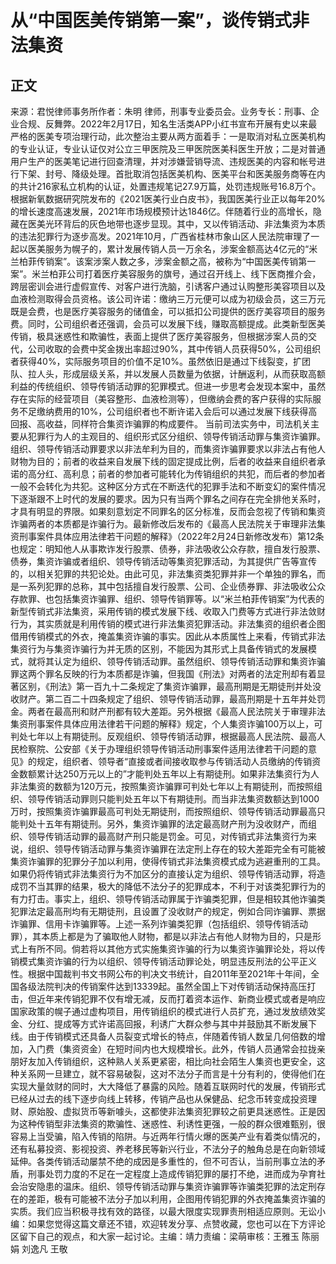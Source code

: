 # 从“中国医美传销第一案”，谈传销式非法集资
## 正文
来源：君悦律师事务所作者：朱明 律师，刑事专业委员会。业务专长：刑事、企业合规、反舞弊。2022年2月17日，知名生活类APP小红书宣布开展有史以来最严格的医美专项治理行动，此次整治主要从两方面着手：一是取消对私立医美机构的专业认证，专业认证仅对公立三甲医院及三甲医院医美科医生开放；二是对普通用户生产的医美笔记进行回查清理，并对涉嫌营销导流、违规医美的内容和帐号进行下架、封号、降级处理。首批取消包括医美机构、医美平台和医美服务商等在内的共计216家私立机构的认证，处置违规笔记27.9万篇，处罚违规账号16.8万个。根据新氧数据研究院发布的《2021医美行业白皮书》，我国医美行业正以每年20%的增长速度高速发展，2021年市场规模预计达1846亿。伴随着行业的高增长，隐藏在医美光环背后的灰色地带也逐步显现。其中，又以传销活动、非法集资为本质的违法犯罪行为逐步高发。2021年10月，广西省桂林市象山区人民法院审理了一起以医美服务为幌子的，累计发展传销人员一万余名，涉案金额高达4亿元的“米兰柏菲传销案”。该案涉案人数之多，涉案金额之高，被称为“中国医美传销第一案”。米兰柏菲公司打着医疗美容服务的旗号，通过召开线上、线下医商推介会，跨层密训会进行虚假宣传、对客户进行洗脑，引诱客户通过认购整形美容项目以及血液检测取得会员资格。该公司许诺：缴纳三万元便可以成为初级会员，这三万元既是会费，也是医疗美容服务的储值金，可以抵扣公司提供的医疗美容项目的服务费。同时，公司组织者还强调，会员可以发展下线，赚取高额提成。此类新型医美传销，极具迷惑性和欺骗性，表面上提供了医疗美容服务，但根据涉案人员的交代，公司收取的会费中奖金拨出率超过90%，其中传销人员获得50%，公司组织者获得40%，实际服务项目的价值不足10%。虽然依旧是通过下线裂变，扩团队、拉人头，形成层级关系，并以发展人员数量为依据，计酬返利，从而获取高额利益的传统组织、领导传销活动罪的犯罪模式。但进一步思考会发现本案中，虽然存在实际的经营项目（美容整形、血液检测等），但缴纳会费的客户获得的实际服务不足缴纳费用的10%，公司组织者也不断许诺入会后可以通过发展下线获得高回报、高收益，同样符合集资诈骗罪的构成要件。 当前司法实务中，司法机关主要从犯罪行为人的主观目的、组织形式区分组织、领导传销活动罪与集资诈骗罪。组织、领导传销活动罪要求以非法牟利为目的，而集资诈骗罪要求以非法占有他人财物为目的；前者的收益来自发展下线的固定提成比例，后者的收益来自组织者承诺的高分红、高利息；前者的参加者可能转化为传销组织的共犯，而后者的参加者一般不会转化为共犯。这种区分方式在不断迭代的犯罪手法和不断变幻的案件情况下逐渐跟不上时代的发展的要求。因为只有当两个罪名之间存在完全排他关系时，才具有明显的界限。如果刻意划定不同罪名的区分标准，反而会忽视了传销和集资诈骗两者的本质都是诈骗行为。最新修改后发布的《最高人民法院关于审理非法集资刑事案件具体应用法律若干问题的解释》（2022年2月24日新修改发布）第12条也规定：明知他人从事欺诈发行股票、债券，非法吸收公众存款，擅自发行股票、债券，集资诈骗或者组织、领导传销活动等集资犯罪活动，为其提供广告等宣传的，以相关犯罪的共犯论处。由此可见，非法集资类犯罪并非一个单独的罪名，而是一系列犯罪的总称，其中包括擅自发行股票、公司、企业债券罪、非法吸收公众存款罪、也包括集资诈骗罪、组织、领导传销罪等。以“米兰柏菲传销案”为代表的新型传销式非法集资，采用传销的模式发展下线、收取入门费等方式进行非法敛财行为，其实质就是利用传销的模式进行非法集资犯罪活动。非法集资的组织者企图借用传销模式的外衣，掩盖集资诈骗的事实。因此从本质属性上来看，传销式非法集资行为与集资诈骗行为并无质的区别，不能因为其形式上具备传销式的发展模式，就将其认定为组织、领导传销活动罪。虽然组织、领导传销活动罪和集资诈骗罪这两个罪名反映的行为本质都是诈骗，但我国《刑法》对两者的法定刑却有着显著区别，《刑法》第一百九十二条规定了集资诈骗罪，最高刑期是无期徒刑并处没收财产。第二百二十四条规定了组织、领导传销活动罪，最高刑期是十五年并处罚金。两者在最高刑和财产刑都有较大差距。另外根据《最高人民法院关于审理非法集资刑事案件具体应用法律若干问题的解释》规定，个人集资诈骗100万以上，可判处七年以上有期徒刑。反观组织、领导传销活动罪，根据最高人民法院、最高人民检察院、公安部《关于办理组织领导传销活动刑事案件适用法律若干问题的意见》的规定，组织者、领导者“直接或者间接收取参与传销活动人员缴纳的传销资金数额累计达250万元以上的”才能判处五年以上有期徒刑。如果非法集资行为人非法集资的数额为120万元，按照集资诈骗罪可判处七年以上有期徒刑，而按照组织、领导传销活动罪则只能判处五年以下有期徒刑。而当非法集资数额达到1000万时，按照集资诈骗罪最高可判处无期徒刑，而按照组织、领导传销活动罪最高只能判处十五年有期徒刑。另外，集资诈骗罪的法定最高财产刑为没收财产，而组织、领导传销活动罪的最高财产刑只能是罚金。可见，对传销式非法集资行为来说，组织、领导传销活动罪与集资诈骗罪在法定刑上存在的较大差距完全有可能被集资诈骗罪的犯罪分子加以利用，使得传销式非法集资模式成为逃避重刑的工具。如果仍将传销式非法集资行为不加区分的直接认定为组织、领导传销活动罪，将造成罚不当其罪的结果，极大的降低不法分子的犯罪成本，不利于对该类犯罪行为的有力打击。事实上，组织、领导传销活动罪属于诈骗类犯罪，但是相较其他诈骗类犯罪法定最高刑均有无期徒刑，且设置了没收财产的规定，例如合同诈骗罪、票据诈骗罪、信用卡诈骗罪等。上述一系列诈骗类犯罪（包括组织、领导传销活动罪），其本质上都是为了骗取他人财物，都是以非法占有他人财物为目的，只是形式上有所不同。倘若将以其他方式实施集资诈骗的行为以集资诈骗罪论处，将以传销模式集资诈骗的行为以组织、领导传销活动罪论处，明显违反刑法的公平正义性。根据中国裁判书文书网公布的判决文书统计，自2011年至2021年十年间，全国各级法院判决的传销案件达到13339起。虽然全国上下对传销活动保持高压打击，但近年来传销犯罪不仅有增无减，反而打着资本运作、新商业模式或者是响应国家政策的幌子通过虚构项目，用传销组织的模式进行人员扩充，通过发放绩效奖金、分红、提成等方式许诺高回报，利诱广大群众参与其中并鼓励其不断发展下线。由于传销模式还具备人员裂变式增长的特点，伴随着传销人数呈几何倍数的增加，入门费（集资资金）在短时间内也大规模增长。此外，传销人员通常会拉拢亲朋好友加入传销组织，这种熟人关系更紧密，相比向社会陌生人集资也更安全，这种关系网一旦建立，就不容易破裂，这对不法分子而言是十分有利的，使得他们在实现大量敛财的同时，大大降低了暴露的风险。随着互联网时代的发展，传销形式已经从过去的线下逐步向线上转移，传销产品也从保健品、纪念币转变成投资理财、原始股、虚拟货币等新噱头，这都使非法集资犯罪较之前更具迷惑性。正是因为这种传销型非法集资的欺骗性、迷惑性、利诱性更强，一般的群众很难甄别，很容易上当受骗，陷入传销的陷阱。与近两年行情火爆的医美产业有着类似情况的，还有私募投资、影视投资、养老移民等新兴行业，不法分子的触角总是在向新领域延伸。各类传销活动屡禁不绝的成因是多重性的，但不可否认，当前刑事立法的矛盾，刑事处罚力度的不足在一定程度上造成传销犯罪的屡打不绝，进而成为孕育社会治安隐患的温床。组织、领导传销活动罪与集资诈骗罪等诈骗类犯罪的法定刑存在的差距，极有可能被不法分子加以利用，企图用传销犯罪的外衣掩盖集资诈骗的实质。我们应当积极寻找有效的路径，以最大限度实现罪责刑相适应原则。无讼小编：如果您觉得这篇文章还不错，欢迎转发分享、点赞收藏，您也可以在下方评论区留下自己的观点，和大家一起讨论。主编：靖力责编：梁萌审核：王雅玉 陈丽娟 刘逸凡 王敬